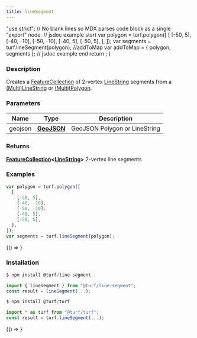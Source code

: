 ```yaml
---
title: lineSegment
---
```



  "use strict";
  // No blank lines so MDX parses code block as a single "export" node.
  // jsdoc example start
  var polygon = turf.polygon([
    [
      [-50, 5],
      [-40, -10],
      [-50, -10],
      [-40, 5],
      [-50, 5],
    ],
  ]);
  var segments = turf.lineSegment(polygon);
  //addToMap
  var addToMap = { polygon, segments };
  // jsdoc example end
  return <ExampleMap addToMap={addToMap} />;
}

### Description

Creates a [FeatureCollection](https://tools.ietf.org/html/rfc7946#section-3.3) of 2-vertex [LineString](https://tools.ietf.org/html/rfc7946#section-3.1.4) segments from a
[(Multi)LineString](https://tools.ietf.org/html/rfc7946#section-3.1.4) or [(Multi)Polygon](https://tools.ietf.org/html/rfc7946#section-3.1.6).

### Parameters

| Name    | Type                                                         | Description                   |
| ------- | ------------------------------------------------------------ | ----------------------------- |
| geojson | **[GeoJSON](https://tools.ietf.org/html/rfc7946#section-3)** | GeoJSON Polygon or LineString |

### Returns

**[FeatureCollection](https://tools.ietf.org/html/rfc7946#section-3.3)&lt;[LineString](https://tools.ietf.org/html/rfc7946#section-3.1.4)&gt;** 2-vertex line segments

### Examples

```javascript
var polygon = turf.polygon([
  [
    [-50, 5],
    [-40, -10],
    [-50, -10],
    [-40, 5],
    [-50, 5],
  ],
]);
var segments = turf.lineSegment(polygon);
```

<BrowserOnly>{() => <Map0 />}</BrowserOnly>

### Installation

```javascript
$ npm install @turf/line-segment

import { lineSegment } from "@turf/line-segment";
const result = lineSegment(...);
```

```javascript
$ npm install @turf/turf

import * as turf from "@turf/turf";
const result = turf.lineSegment(...);
```

<!-- Expose turf as global var for experimenting in the browser console -->

<BrowserOnly>{() => <WindowTurfGlobal turf={turf} />}</BrowserOnly>
